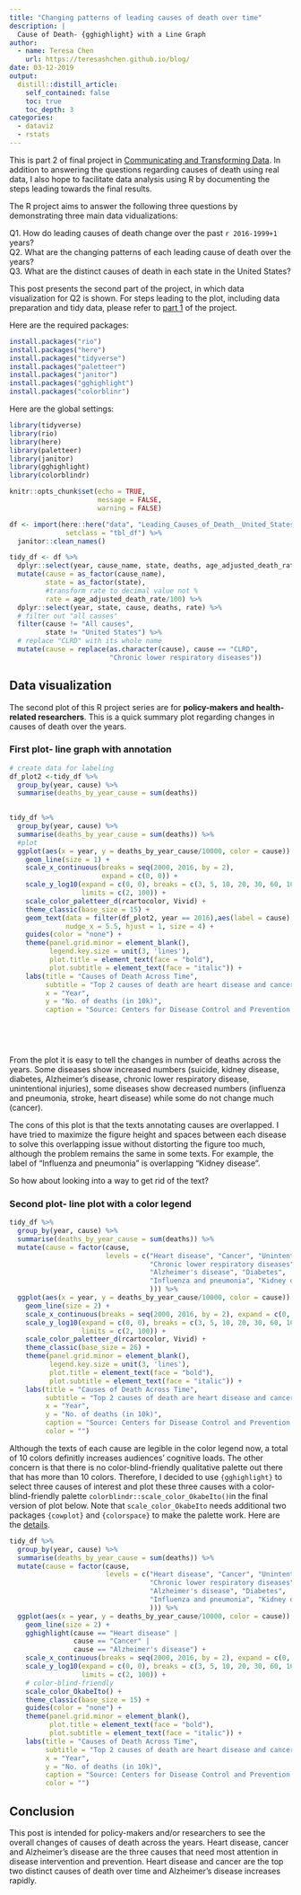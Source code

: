 ```yaml
---
title: "Changing patterns of leading causes of death over time"
description: |
  Cause of Death- {gghighlight} with a Line Graph
author:
  - name: Teresa Chen
    url: https://teresashchen.github.io/blog/
date: 03-12-2019
output:
  distill::distill_article:
    self_contained: false
    toc: true
    toc_depth: 3    
categories:
  - dataviz
  - rstats
---
```


This is part 2 of final project in [Communicating and Transforming Data](https://uo-datasci-specialization.github.io/c2-communicate_transform_data/). In addition to answering the questions regarding causes of death using real data, I also hope to facilitate data analysis using R by documenting the steps leading towards the final results. 

The R project aims to answer the following three questions by demonstrating three main data vidualizations:  

Q1. How do leading causes of death change over the past `r 2016-1999+1` years?  
Q2. What are the changing patterns of each leading cause of death over the years?  
Q3. What are the distinct causes of death in each state in the United States?  

This post presents the second part of the project, in which data visualization for Q2 is shown. For steps leading to the plot, including data preparation and tidy data, please refer to [part 1](https://teresashchen.github.io/blog/posts/2019-03-08-cause-of-death-gganimate-with-a-bar-graph/) of the project.  

Here are the required packages:

```r

install.packages("rio")
install.packages("here")
install.packages("tidyverse")
install.packages("paletteer")
install.packages("janitor")
install.packages("gghighlight")
install.packages("colorblinr")

```

Here are the global settings:

```r

library(tidyverse)
library(rio)
library(here)
library(paletteer)
library(janitor)
library(gghighlight)
library(colorblindr)

knitr::opts_chunk$set(echo = TRUE,
                      message = FALSE,
                      warning = FALSE)
```


```r

df <- import(here::here("data", "Leading_Causes_of_Death__United_States.csv"),
              setclass = "tbl_df") %>% 
  janitor::clean_names()

tidy_df <- df %>% 
  dplyr::select(year, cause_name, state, deaths, age_adjusted_death_rate) %>%   
  mutate(cause = as_factor(cause_name),
         state = as_factor(state),
         #transform rate to decimal value not %
         rate = age_adjusted_death_rate/100) %>% 
  dplyr::select(year, state, cause, deaths, rate) %>%
  # filter out "all causes"
  filter(cause != "All causes",
         state != "United States") %>%
  # replace "CLRD" with its whole name
  mutate(cause = replace(as.character(cause), cause == "CLRD", 
                         "Chronic lower respiratory diseases"))
```

## Data visualization 

The second plot of this R project series are for **policy-makers and health-related researchers**. This is a quick summary plot regarding changes in causes of death over the years. 

### First plot- line graph with annotation

```r

# create data for labeling
df_plot2 <-tidy_df %>% 
  group_by(year, cause) %>% 
  summarise(deaths_by_year_cause = sum(deaths))

  
tidy_df %>% 
  group_by(year, cause) %>% 
  summarise(deaths_by_year_cause = sum(deaths)) %>%   
  #plot
  ggplot(aes(x = year, y = deaths_by_year_cause/10000, color = cause)) +
    geom_line(size = 1) +
    scale_x_continuous(breaks = seq(2000, 2016, by = 2),
                       expand = c(0, 0)) +
    scale_y_log10(expand = c(0, 0), breaks = c(3, 5, 10, 20, 30, 60, 100),
                  limits = c(2, 100)) + 
    scale_color_paletteer_d(rcartocolor, Vivid) +
    theme_classic(base_size = 15) +
    geom_text(data = filter(df_plot2, year == 2016),aes(label = cause),
              nudge_x = 5.5, hjust = 1, size = 4) +
    guides(color = "none") +
    theme(panel.grid.minor = element_blank(),
          legend.key.size = unit(3, 'lines'),
          plot.title = element_text(face = "bold"),
          plot.subtitle = element_text(face = "italic")) +
    labs(title = "Causes of Death Across Time",
         subtitle = "Top 2 causes of death are heart disease and cancer.\nAlzheimer's disease increases rapidly.",
         x = "Year",
         y = "No. of deaths (in 10k)",
         caption = "Source: Centers for Disease Control and Prevention ")

              
  
  
```

From the plot it is easy to tell the changes in number of deaths across the years. Some diseases show increased numbers (suicide, kidney disease, diabetes, Alzheimer's disease, chronic lower respiratory disease, unintentional injuries), some diseases show decreased numbers (influenza and pneumonia, stroke, heart disease) while some do not change much (cancer).

The cons of this plot is that the texts annotating causes are overlapped. I have tried to maximize the figure height and spaces between each disease to solve this overlapping issue without distorting the figure too much, although the problem remains the same in some texts. For example, the label of "Influenza and pneumonia" is overlapping "Kidney disease". 

So how about looking into a way to get rid of the text? 


### Second plot- line plot with a color legend

```r
tidy_df %>% 
  group_by(year, cause) %>% 
  summarise(deaths_by_year_cause = sum(deaths)) %>% 
  mutate(cause = factor(cause, 
                        levels = c("Heart disease", "Cancer", "Unintentional injuries",
                                   "Chronic lower respiratory diseases", "Stroke", 
                                   "Alzheimer's disease", "Diabetes", 
                                   "Influenza and pneumonia", "Kidney disease" , "Suicide"  
                                   ))) %>% 
  ggplot(aes(x = year, y = deaths_by_year_cause/10000, color = cause)) +
    geom_line(size = 2) +
    scale_x_continuous(breaks = seq(2000, 2016, by = 2), expand = c(0, 0)) +
    scale_y_log10(expand = c(0, 0), breaks = c(3, 5, 10, 20, 30, 60, 100),
                  limits = c(2, 100)) + 
    scale_color_paletteer_d(rcartocolor, Vivid) +
    theme_classic(base_size = 26) +
    theme(panel.grid.minor = element_blank(),
          legend.key.size = unit(3, 'lines'),
          plot.title = element_text(face = "bold"),
          plot.subtitle = element_text(face = "italic")) +
    labs(title = "Causes of Death Across Time",
         subtitle = "Top 2 causes of death are heart disease and cancer.\nAlzheimer's disease increases rapidly.",
         x = "Year",
         y = "No. of deaths (in 10k)",
         caption = "Source: Centers for Disease Control and Prevention ",
         color = "")
```


Although the texts of each cause are legible in the color legend now, a total of 10 colors definitly increases audiences' cognitive loads. The other concern is that there is no color-blind-friendly qualitative palette out there that has more than 10 colors. Therefore, I decided to use `{gghighlight}` to select three causes of interest and plot these three causes with a color-blind-friendly palette `colorblindr::scale_color_OkabeIto()`in the final version of plot below. Note that `scale_color_OkabeIto` needs additional two packages `{cowplot}` and `{colorspace}` to make the palette work. Here are the [details](https://www.rdocumentation.org/packages/colorblindr/versions/0.1.0). 


```r

tidy_df %>% 
  group_by(year, cause) %>% 
  summarise(deaths_by_year_cause = sum(deaths)) %>% 
  mutate(cause = factor(cause, 
                        levels = c("Heart disease", "Cancer", "Unintentional injuries",
                                   "Chronic lower respiratory diseases", "Stroke", 
                                   "Alzheimer's disease", "Diabetes", 
                                   "Influenza and pneumonia", "Kidney disease" , "Suicide"  
                                   ))) %>%  
  ggplot(aes(x = year, y = deaths_by_year_cause/10000, color = cause)) +
    geom_line(size = 2) +
    gghighlight(cause == "Heart disease" |
                cause == "Cancer" |
                cause == "Alzheimer's disease") +
    scale_x_continuous(breaks = seq(2000, 2016, by = 2), expand = c(0, 0), limits = c(1999, 2017)) +
    scale_y_log10(expand = c(0, 0), breaks = c(3, 5, 10, 20, 30, 60, 100),
                  limits = c(2, 100)) + 
    # color-blind-friendly
    scale_color_OkabeIto() + 
    theme_classic(base_size = 15) +
    guides(color = "none") +
    theme(panel.grid.minor = element_blank(),
          plot.title = element_text(face = "bold"),
          plot.subtitle = element_text(face = "italic")) +
    labs(title = "Causes of Death Across Time",
         subtitle = "Top 2 causes of death are heart disease and cancer.\nAlzheimer's disease increases rapidly.",
         x = "Year",
         y = "No. of deaths (in 10k)",
         caption = "Source: Centers for Disease Control and Prevention ",
         color = "")

```

## Conclusion

This post is intended for policy-makers and/or researchers to see the overall changes of causes of death across the years. Heart disease, cancer and Alzheimer's disease are the three causes that need most attention in disease intervention and prevention. Heart disease and cancer are the top two distinct causes of death over time and Alzheimer's disease increases rapidly. 




